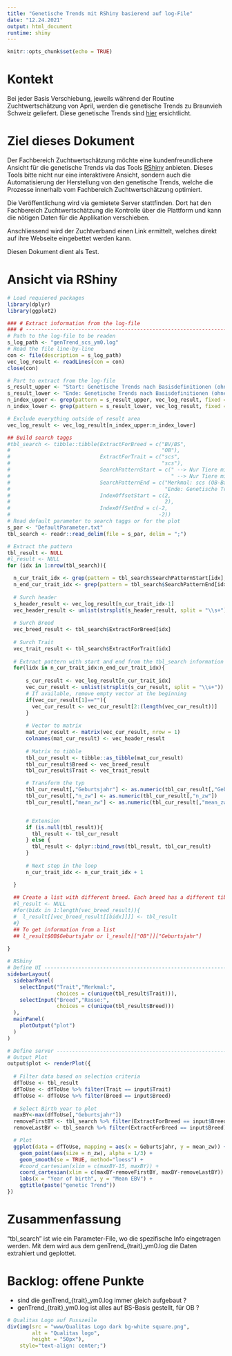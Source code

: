 ```yaml
---
title: "Genetische Trends mit RShiny basierend auf log-File"
date: "12.24.2021"
output: html_document
runtime: shiny
---
```


```r
knitr::opts_chunk$set(echo = TRUE)
```

# Kontekt

Bei jeder Basis Verschiebung, jeweils während der Routine Zuchtwertschätzung von April, werden die genetische Trends zu Braunvieh Schweiz geliefert. Diese genetische Trends sind [hier](https://homepage.braunvieh.ch/genetische-trends/) ersichtlicht.

# Ziel dieses Dokument

Der Fachbereich Zuchtwertschätzung möchte eine kundenfreundlichere Ansicht für die genetische Trends via das Tools [RShiny](https://shiny.rstudio.com/) anbieten. Dieses Tools bitte nicht nur eine interaktivere Ansicht, sondern auch die Automatisierung der Herstellung von den genetische Trends, welche die Prozesse innerhalb vom Fachbereich Zuchtwertschätzung optimiert.

Die Veröffentlichung wird via gemietete Server stattfinden. Dort hat den Fachbereich Zuchtwertschätzung die Kontrolle über die Plattform und kann die nötigen Daten für die Applikation verschieben.

Anschliessend wird der Zuchtverband einen Link ermittelt, welches direkt auf ihre Webseite eingebettet werden kann. 

Diesen Dokument dient als Test.

# Ansicht via RShiny

```r
# Load requiered packages
library(dplyr)
library(ggplot2)
```

```r
### # Extract information from the log-file
### # ------------------------------------------------------------------------------------------
# Path to the log-file to be readen
s_log_path <- "genTrend_scs_ym0.log"
# Read the file line-by-line
con <- file(description = s_log_path)
vec_log_result <- readLines(con = con)
close(con)

# Part to extract from the log-file
s_result_upper <- "Start: Genetische Trends nach Basisdefinitionen (ohne Geburtsjahre) berechnen"
s_result_lower <- "Ende: Genetische Trends nach Basisdefinitionen (ohne Geburtsjahre) berechnen"
n_index_upper <- grep(pattern = s_result_upper, vec_log_result, fixed = TRUE)
n_index_lower <- grep(pattern = s_result_lower, vec_log_result, fixed = TRUE)

# Exclude everything outside of result area
vec_log_result <- vec_log_result[n_index_upper:n_index_lower]

## Build search taggs
#tbl_search <- tibble::tibble(ExtractForBreed = c("BV/BS",
#                                                 "OB"),
#                             ExtractForTrait = c("scs",
#                                                 "scs"),
#                             SearchPatternStart = c(" --> Nur Tiere mit Rassecode BV oder BS",
#                                                    " --> Nur Tiere mit Rassecode OB"),
#                             SearchPatternEnd = c("Merkmal: scs (OB-Basis)",
#                                                  "Ende: Genetische Trends nach Basisdefinitionen (ohne Geburtsjahre) berechnen"),
#                             IndexOffsetStart = c(2,
#                                                  2),
#                             IndexOffSetEnd = c(-2,
#                                                -2))
# Read default parameter to search taggs or for the plot
s_par <- "DefaultParameter.txt"
tbl_search <- readr::read_delim(file = s_par, delim = ";")

# Extract the pattern
tbl_result <- NULL
#l_result <- NULL
for (idx in 1:nrow(tbl_search)){

  n_cur_trait_idx <- grep(pattern = tbl_search$SearchPatternStart[idx], vec_log_result, fixed = TRUE) + tbl_search$IndexOffsetStart[idx]
  n_end_cur_trait_idx <- grep(pattern = tbl_search$SearchPatternEnd[idx], vec_log_result, fixed = TRUE) + tbl_search$IndexOffSetEnd[idx]
  
  # Surch header
  s_header_result <- vec_log_result[n_cur_trait_idx-1]
  vec_header_result <- unlist(strsplit(s_header_result, split = "\\s+"))
  
  # Surch Breed
  vec_breed_result <- tbl_search$ExtractForBreed[idx]
  
  # Surch Trait
  vec_trait_result <- tbl_search$ExtractForTrait[idx]
  
  # Extract pattern with start and end from the tbl_search information
  for(lidx in n_cur_trait_idx:n_end_cur_trait_idx){
    
      s_cur_result <- vec_log_result[n_cur_trait_idx]
      vec_cur_result <- unlist(strsplit(s_cur_result, split = "\\s+"))
      # If available, remove empty vector at the beginning
      if(vec_cur_result[1]==""){
        vec_cur_result <- vec_cur_result[2:(length(vec_cur_result))]
      }
      
      # Vector to matrix
      mat_cur_result <- matrix(vec_cur_result, nrow = 1)
      colnames(mat_cur_result) <- vec_header_result
      
      # Matrix to tibble
      tbl_cur_result <- tibble::as_tibble(mat_cur_result)
      tbl_cur_result$Breed <- vec_breed_result
      tbl_cur_result$Trait <- vec_trait_result

      # Transform the typ
      tbl_cur_result[,"Geburtsjahr"] <- as.numeric(tbl_cur_result[,"Geburtsjahr"])
      tbl_cur_result[,"n_zw"] <- as.numeric(tbl_cur_result[,"n_zw"])
      tbl_cur_result[,"mean_zw"] <- as.numeric(tbl_cur_result[,"mean_zw"])


      # Extension
      if (is.null(tbl_result)){
        tbl_result <- tbl_cur_result
      } else {
        tbl_result <- dplyr::bind_rows(tbl_result, tbl_cur_result)
      }
      
      # Next step in the loop
      n_cur_trait_idx <- n_cur_trait_idx + 1

  }
  
  ## Create a list with different breed. Each breed has a different tibble
  #l_result <- NULL
  #for(bidx in 1:length(vec_breed_result)){
  #  l_result[[vec_breed_result[[bidx]]]] <- tbl_result
  #}
  ## To get information from a list
  ## l_result$OB$Geburtsjahr or l_result[["OB"]]["Geburtsjahr"]
  
}
```

```r
# RShiny
# Define UI --------------------------------------------------------------------
sidebarLayout(
  sidebarPanel(
    selectInput("Trait","Merkmal:",
                choices = c(unique(tbl_result$Trait))),
    selectInput("Breed","Rasse:",
                choices = c(unique(tbl_result$Breed)))
  ),
  mainPanel(
    plotOutput("plot")
  )
)

# Define server ----------------------------------------------------------------
# Output Plot
output$plot <- renderPlot({
  
  # Filter data based on selection criteria
  dfToUse <- tbl_result
  dfToUse <- dfToUse %>% filter(Trait == input$Trait)
  dfToUse <- dfToUse %>% filter(Breed == input$Breed)
  
  # Select Birth year to plot
  maxBY<-max(dfToUse[,"Geburtsjahr"])
  removeFirstBY <- tbl_search %>% filter(ExtractForBreed == input$Breed) %>% filter(ExtractForTrait == input$Trait) %>% select(FirstYearToPlot_ym)
  removeLastBY <- tbl_search %>% filter(ExtractForBreed == input$Breed) %>% filter(ExtractForTrait == input$Trait) %>% select(LastYearToPlot_ym)

  # Plot
  ggplot(data = dfToUse, mapping = aes(x = Geburtsjahr, y = mean_zw)) +
    geom_point(aes(size = n_zw), alpha = 1/3) +
    geom_smooth(se = TRUE, method="loess") +
    #coord_cartesian(xlim = c(maxBY-15, maxBY)) +
    coord_cartesian(xlim = c(maxBY-removeFirstBY, maxBY-removeLastBY)) +
    labs(x = "Year of birth", y = "Mean EBV") +
    ggtitle(paste("genetic Trend"))
})
```

# Zusammenfassung
"tbl_search" ist wie ein Parameter-File, wo die spezifische Info eingetragen werden. 
Mit dem wird aus dem genTrend_{trait}_ym0.log die Daten extrahiert und geplottet.

# Backlog: offene Punkte

* sind die genTrend_{trait}_ym0.log immer gleich aufgebaut ?
* genTrend_{trait}_ym0.log ist alles auf BS-Basis gestellt, für OB ?



```r
# Qualitas Logo auf Fusszeile
div(img(src = "www/Qualitas Logo dark bg-white square.png",
        alt = "Qualitas logo",
        height = "50px"),
    style="text-align: center;")
```